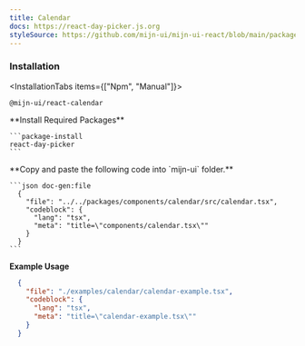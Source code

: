 ```yaml
---
title: Calendar
docs: https://react-day-picker.js.org
styleSource: https://github.com/mijn-ui/mijn-ui-react/blob/main/packages/theme/src/components/calendar.ts
---
```



<ComponentPreview>
  <CalendarExample />
</ComponentPreview>

### Installation

<InstallationTabs items={["Npm", "Manual"]}>
  <InstallationTabsContent value="Npm">
  ```package-install
  @mijn-ui/react-calendar
  ```
  </InstallationTabsContent>
  <InstallationTabsContent value="Manual">
  <Steps>
  <Step>
    **Install Required Packages**

    ```package-install
    react-day-picker
    ```

  </Step>

  <Step>
    **Copy and paste the following code into  `mijn-ui` folder.**

    ```json doc-gen:file
      {
        "file": "../../packages/components/calendar/src/calendar.tsx",
        "codeblock": {
          "lang": "tsx",
          "meta": "title=\"components/calendar.tsx\""
        }
      }
    ```
  </Step>
</Steps>
</InstallationTabsContent>
</InstallationTabs>

**Example Usage**

```json doc-gen:file
  {
    "file": "./examples/calendar/calendar-example.tsx",
    "codeblock": {
      "lang": "tsx",
      "meta": "title=\"calendar-example.tsx\""
    }
  }
```
